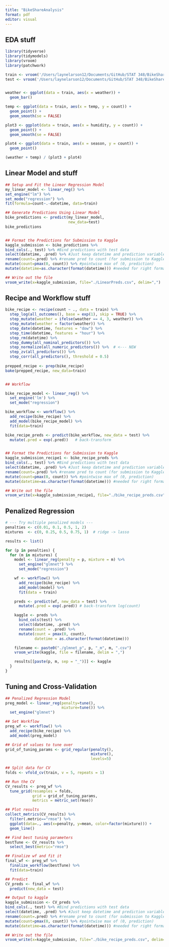 ```yaml
---
title: "BikeShareAnalysis"
format: pdf
editor: visual
---
```


## EDA stuff

```r
library(tidyverse)
library(tidymodels)
library(vroom)
library(patchwork)

train <- vroom('/Users/laynelarson12/Documents/GitHub/STAT 348/BikeShare/train.csv') %>% select(-casual, -registered)
test <- vroom('/Users/laynelarson12/Documents/GitHub/STAT 348/BikeShare/test.csv') 


weather <- ggplot(data = train, aes(x = weather)) +
  geom_bar()

temp <- ggplot(data = train, aes(x = temp, y = count)) +
  geom_point() +
  geom_smooth(se = FALSE)

plot3 <- ggplot(data = train, aes(x = humidity, y = count)) +
  geom_point() +
  geom_smooth(se = FALSE)

plot4 <- ggplot(data = train, aes(x = season, y = count)) +
  geom_point()

(weather + temp) / (plot3 + plot4)
```

## Linear Model and stuff

```r

## Setup and Fit the Linear Regression Model
my_linear_model <- linear_reg() %>% 
set_engine("lm") %>%
set_mode("regression") %>% 
fit(formula=count~.-datetime, data=train)

## Generate Predictions Using Linear Model
bike_predictions <- predict(my_linear_model,
                            new_data=test) 
bike_predictions 


## Format the Predictions for Submission to Kaggle
kaggle_submission <- bike_predictions %>%
bind_cols(., test) %>% #Bind predictions with test data
select(datetime, .pred) %>% #Just keep datetime and prediction variables
rename(count=.pred) %>% #rename pred to count (for submission to Kaggle)
mutate(count=pmax(0, count)) %>% #pointwise max of (0, prediction)
mutate(datetime=as.character(format(datetime))) #needed for right format to Kaggle

## Write out the file
vroom_write(x=kaggle_submission, file="./LinearPreds.csv", delim=",")
```

## Recipe and Workflow stuff

```r

bike_recipe <- recipe(count ~ ., data = train) %>%
  step_log(all_outcomes(), base = exp(1), skip = TRUE) %>%
  step_mutate(weather = ifelse(weather == 4, 3, weather)) %>%
  step_mutate(weather = factor(weather)) %>%
  step_date(datetime, features = "dow") %>%
  step_time(datetime, features = "hour") %>%
  step_rm(datetime) %>%
  step_dummy(all_nominal_predictors()) %>%
  step_normalize(all_numeric_predictors()) %>%  # <--- NEW
  step_zv(all_predictors()) %>%
  step_corr(all_predictors(), threshold = 0.5)
  
prepped_recipe <- prep(bike_recipe) 
bake(prepped_recipe, new_data=train)


## Workflow

bike_recipe_model <- linear_reg() %>%
  set_engine('lm') %>%
  set_mode("regression")

bike_workflow <- workflow() %>%
  add_recipe(bike_recipe) %>%
  add_model(bike_recipe_model) %>%
  fit(data=train)

bike_recipe_preds <- predict(bike_workflow, new_data = test) %>%
  mutate(.pred = exp(.pred))   # back-transform


## Format the Predictions for Submission to Kaggle
kaggle_submission_recipe1 <- bike_recipe_preds %>%
bind_cols(., test) %>% #Bind predictions with test data
select(datetime, .pred) %>% #Just keep datetime and prediction variables
rename(count=.pred) %>% #rename pred to count (for submission to Kaggle)
mutate(count=pmax(0, count)) %>% #pointwise max of (0, prediction)
mutate(datetime=as.character(format(datetime))) #needed for right format to Kaggle

## Write out the file
vroom_write(x=kaggle_submission_recipe1, file="./bike_recipe_preds.csv", delim=",")
```

## 

## Penalized Regression

```r

# --- Try multiple penalized models ---
penalties <- c(0.01, 0.1, 0.5, 1, 2)
mixtures  <- c(0, 0.25, 0.5, 0.75, 1)  # ridge -> lasso

results <- list()

for (p in penalties) {
  for (m in mixtures) {
    model <- linear_reg(penalty = p, mixture = m) %>%
      set_engine("glmnet") %>%
      set_mode("regression")

    wf <- workflow() %>%
      add_recipe(bike_recipe) %>%
      add_model(model) %>%
      fit(data = train)

    preds <- predict(wf, new_data = test) %>%
      mutate(.pred = exp(.pred)) # back-transform log(count)

    kaggle <- preds %>%
      bind_cols(test) %>%
      select(datetime, .pred) %>%
      rename(count = .pred) %>%
      mutate(count = pmax(0, count),
             datetime = as.character(format(datetime)))

    filename <- paste0("./glmnet_p", p, "_m", m, ".csv")
    vroom_write(kaggle, file = filename, delim = ",")

    results[[paste(p, m, sep = "_")]] <- kaggle
  }
}

```

## Tuning and Cross-Validation

```r

## Penalized Regression Model
preg_model <- linear_reg(penalty=tune(),
                         mixture=tune()) %>%
  set_engine("glmnet")

## Set Workflow
preg_wf <- workflow() %>%
  add_recipe(bike_recipe) %>%
  add_model(preg_model)

## Grid of values to tune over
grid_of_tuning_params <- grid_regular(penalty(),
                                      mixture(),
                                      levels=5)

## Split data for CV
folds <- vfold_cv(train, v = 5, repeats = 1)

## Run the CV
CV_results <- preg_wf %>%
  tune_grid(resamples = folds,
            grid = grid_of_tuning_params,
            metrics = metric_set(rmse))

## Plot results
collect_metrics(CV_results) %>%
  filter(.metric=="rmse") %>%
  ggplot(data=., aes(x=penalty, y=mean, color=factor(mixture))) +
  geom_line()

## Find best tuning parameters
bestTune <- CV_results %>%
  select_best(metric="rmse")

## Finalize wf and fit it
final_wf <- preg_wf %>%
  finalize_workflow(bestTune) %>%
  fit(data=train)

## Predict
CV_preds <- final_wf %>%
  predict(new_data = test)

## Output to kaggle
kaggle_submission <- CV_preds %>%
bind_cols(., test) %>% #Bind predictions with test data
select(datetime, .pred) %>% #Just keep datetime and prediction variables
rename(count=.pred) %>% #rename pred to count (for submission to Kaggle)
mutate(count=pmax(0, count)) %>% #pointwise max of (0, prediction)
mutate(datetime=as.character(format(datetime))) #needed for right format to Kaggle

## Write out the file
vroom_write(x=kaggle_submission, file="./bike_recipe_preds.csv", delim=",")

```
